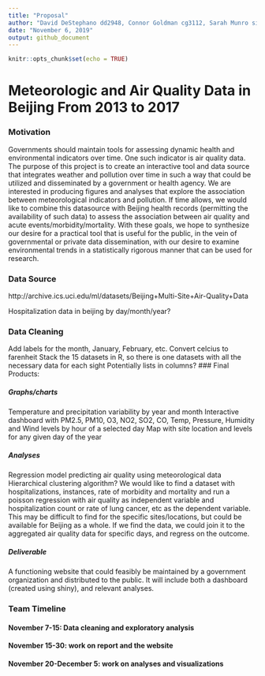 ```yaml
---
title: "Proposal"
author: "David DeStephano dd2948, Connor Goldman cg3112, Sarah Munro sim2128, RuiJun Chen rc3179"
date: "November 6, 2019"
output: github_document
---
```


```r
knitr::opts_chunk$set(echo = TRUE)
```


# Meteorologic and Air Quality Data in Beijing From 2013 to 2017


### Motivation

Governments should maintain tools for assessing dynamic health and environmental indicators over time. One such indicator is air quality data. The purpose of this project is to create an interactive tool and data source that integrates weather and pollution over time in such a way that could be utilized and disseminated by a government or health agency.
We are interested in producing figures and analyses that explore the association between meteorological indicators and pollution. 
If time allows, we would like to combine this datasource with Beijing health records (permitting the availability of such data) to assess the association between air quality and acute events/morbidity/mortality. 
With these goals, we hope to synthesize our desire for a practical tool that is useful for the public, in the vein of governmental or private data dissemination, with our desire to examine environmental trends in a statistically rigorous manner that can be used for research. 

### Data Source

http://archive.ics.uci.edu/ml/datasets/Beijing+Multi-Site+Air-Quality+Data

Hospitalization data in beijing by day/month/year?

### Data Cleaning

Add labels for the month, January, February, etc.
Convert celcius to farenheit
Stack the 15 datasets in R, so there is one datasets with all the necessary data for each sight
	Potentially lists in columns?
### Final Products:

##### Graphs/charts

Temperature and precipitation variability by year and month
Interactive dashboard with  PM2.5, PM10, O3, NO2, SO2, CO, Temp, Pressure, Humidity and Wind levels by hour of a selected day
Map with site location and levels for any given day of the year

##### Analyses

Regression model predicting air quality using meteorological data 
Hierarchical clustering algorithm?
We would like to find a dataset with hospitalizations, instances, rate of morbidity and mortality and run a poisson regression with air quality as independent variable and hospitalization count or rate of lung cancer, etc as the dependent variable. This may be difficult to find for the specific sites/locations, but could be available for Beijing as a whole. If we find the data, we could join it to the aggregated air quality data for specific days, and regress on the outcome. 

##### Deliverable

A functioning website that could feasibly be maintained by a government organization and distributed to the public. It will include both a dashboard (created using shiny), and relevant analyses.

### Team Timeline 
#### November 7-15: Data cleaning and exploratory analysis 
#### November 15-30: work on report and the website
#### November 20-December 5: work on analyses and visualizations
